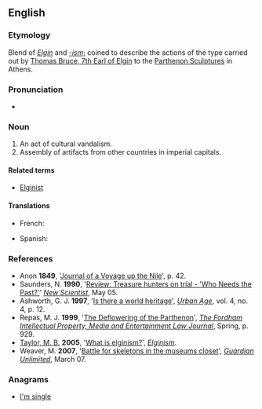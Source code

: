 ==English==

===Etymology===
Blend of ''[[w:Thomas_Bruce%2C_7th_Earl_of_Elgin|Elgin]]'' and ''[[-ism]]''; coined to describe the actions of the type carried out by [[w:Thomas_Bruce%2C_7th_Earl_of_Elgin|Thomas Bruce, 7th Earl of Elgin]] to the [[w:Elgin_Marbles|Parthenon Sculptures]] in Athens.

===Pronunciation===
* {{IPA|/ˈɛlɡɪnɪzəm̩/|lang=en}}

===Noun===
{{en-noun|-}}

# An act of cultural vandalism.
# Assembly of artifacts from other countries in imperial capitals.

====Related terms====
* [[Elginist]]

====Translations====
{{trans-top|cultural vandalism}}
* French: {{t|fr|elginisme}}
{{trans-mid}}
* Spanish: {{t|es|elginismo}}
{{trans-bottom}}

===References===

* Anon '''1849''', '[http://books.google.co.uk/books?id=jmsFBi94-44C&pg=PA90&lpg=PA90&dq=The+Monuments+of+Egypt:+Or,+Egypt+a+Witness+for+the+Bible&source=web&ots=FC3W7lRavO&sig=KtXNyCadImcIxjJVJxDyl5i6QDs&hl=en&sa=X&oi=book_result&resnum=1&ct=result Journal of a Voyage up the Nile]', p. 42.
* Saunders, N. '''1990''', '[http://www.newscientist.com/article/mg12617154.700-review-treasure-hunters-on-trial--who-needs-the-pastedited-by-robert-layton-archaeological-heritage-management-in-the-modernworld-edited-by-henry-cleere-the-return-of-cultural-treasures-jeanettegreenfield-.html Review: Treasure hunters on trial - 'Who Needs the Past?']' ''[[w:New Scientist|New Scientist]]'', May 05.
* Ashworth, G. J. '''1997''', '[http://www-wds.worldbank.org/servlet/WDSContentServer/WDSP/IB/1997/09/01/000009265_3980429111354/Rendered/PDF/multi_page.pdf Is there a world heritage]', ''[http://www.urbanage.org/ Urban Age]'', vol. 4, no. 4, p. 12.
* Repas, M. J. '''1999''', '[http://law.fordham.edu/publications/articles/200flspub6640.pdf The Deflowering of the Parthenon]', ''[[w:Fordham_Intellectual_Property,_Media_&_Entertainment_Law_Journal|The Fordham Intellectual Property, Media and Entertainment Law Journal]]'', Spring, p. 929.
* [[w:Matthew_Taylor_(architect)|Taylor, M. B.]] '''2005''', '[http://www.elginism.com/definition/ What is elginism?]', ''[http://www.elginism.com/ Elginism]''.
* Weaver, M. '''2007''', '[http://blogs.guardian.co.uk/news/2007/03/bones_1.html Battle for skeletons in the museums closet]', ''[[w:Guardian_Unlimited|Guardian Unlimited]]'', March 07.

===Anagrams===
* [[I'm single#English|I'm single]]